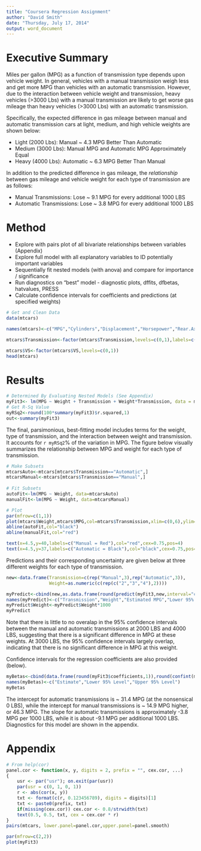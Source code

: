 ```yaml
---
title: "Coursera Regression Assignment"
author: "David Smith"
date: "Thursday, July 17, 2014"
output: word_document
---
```


Executive Summary
==================
Miles per gallon (MPG) as a function of transmission type depends upon vehicle weight.  In general, vehicles with a manual transmission weigh less and get more MPG than vehicles with an automatic transmission.  However, due to the interaction between vehicle weight and transmission, heavy vehicles (>3000 Lbs) with a manual transmission are likely to get worse gas mileage than heavy vehicles (>3000 Lbs) with an automatic transmission.  

Specifically, the expected difference in gas mileage between manual and automatic transmission cars at light, medium, and high vehicle weights are shown below:  

* Light (2000 Lbs):     Manual ~ 4.3 MPG Better Than Automatic
* Medium (3000 Lbs):    Manual MPG and Automatic MPG Approximately Equal
* Heavy (4000 Lbs):     Automatic ~ 6.3 MPG Better Than Manual

In addition to the predicted difference in gas mileage, the *relationship* between gas mileage and vehicle weight for each type of transmission are as follows:

* Manual Transmissions:      Lose ~ 9.1 MPG for every additional 1000 LBS
* Automatic Transmissions:   Lose ~ 3.8 MPG for every additional 1000 LBS

Method
========
* Explore with pairs plot of all bivariate relationships between variables (Appendix)
* Explore full model with all explanatory variables to ID potentially important variables
* Sequentially fit nested models (with anova) and compare for importance / significance
* Run diagnostics on "best" model - diagnostic plots, dffits, dfbetas, hatvalues, PRESS
* Calculate confidence intervals for coefficients and predictions (at specified weights)


```r
# Get and Clean Data
data(mtcars)

names(mtcars)<-c("MPG","Cylinders","Displacement","Horsepower","Rear.Axle.Ratio","Weight","Quarter.Mile.Time","VS","Transmission","Gears","Carburetors")

mtcars$Transmission<-factor(mtcars$Transmission,levels=c(0,1),labels=c("Automatic","Manual"))

mtcars$VS<-factor(mtcars$VS,levels=c(0,1))
head(mtcars)
```


Results
=========
```r
# Determined By Evaluating Nested Models (See Appendix)
myFit3<- lm(MPG ~ Weight + Transmission + Weight*Transmission, data = mtcars)
# Get R-Sq Value
myRSq2<-round(100*summary(myFit3)$r.squared,1)
out<-summary(myFit3)

```
The final, parsimonious, best-fitting model includes terms for the weight, type of transmission, and the interaction between weight and transmission.  It accounts for `r myRSq2`% of the variation in MPG.  The figure below visually summarizes the relationship between MPG and weight for each type of transmission.
```r
# Make Subsets
mtcarsAuto<-mtcars[mtcars$Transmission=="Automatic",]
mtcarsManual<-mtcars[mtcars$Transmission=="Manual",]
 
# Fit Subsets
autoFit<-lm(MPG ~ Weight, data=mtcarsAuto)
manualFit<-lm(MPG ~ Weight, data=mtcarsManual)

# Plot
par(mfrow=c(1,1))
plot(mtcars$Weight,mtcars$MPG,col=mtcars$Transmission,xlim=c(0,6),ylim=c(0,50),xlab="Weight (1000/LBS)",ylab="Miles Per Gallon (MPG)")
abline(autoFit,col="black")
abline(manualFit,col="red")

text(x=4.5,y=40,labels=c("Manual = Red"),col="red",cex=0.75,pos=4)
text(x=4.5,y=37,labels=c("Automatic = Black"),col="black",cex=0.75,pos=4)

```
Predictions and their corresponding uncertainty are given below at three different weights for each type of transmission.  
```r
new<-data.frame(Transmission=c(rep("Manual",3),rep("Automatic",3)),
                Weight=as.numeric(c(rep(c("2","3","4"),2))))

myPredict<-cbind(new,as.data.frame(round(predict(myFit3,new,interval="confidence"),1)))
names(myPredict)<-c("Transmission","Weight","Estimated MPG","Lower 95% Level","Upper 95% Level")
myPredict$Weight<-myPredict$Weight*1000
myPredict

```

Note that there is little to no overalap in the 95% confidence intervals between the manual and automatic transmissions at 2000 LBS and 4000 LBS, suggesting that there is a significant difference in MPG at these weights.  At 3000 LBS, the 95% confidence intervals largely overlap, indicating that there is no significant difference in MPG at this weight.  

Confidence intervals for the regression coefficients are also provided (below).  
```r
myBetas<-cbind(data.frame(round(myFit3$coefficients,1)),round(confint(myFit3),1))
names(myBetas)<-c("Estimate","Lower 95% Level","Upper 95% Level")
myBetas
```

The intercept for automatic transmissions is ~ 31.4 MPG (at the nonsensical 0 LBS), while the intercept for manual transmissions is ~ 14.9 MPG higher, or 46.3 MPG.  The slope for automatic transmissions is approximately -3.8 MPG per 1000 LBS, while it is about -9.1 MPG per additional 1000 LBS. Diagnostics for this model are shown in the appendix.


Appendix
=========
 

```r
# From help(cor)
panel.cor <- function(x, y, digits = 2, prefix = "", cex.cor, ...)
{
    usr <- par("usr"); on.exit(par(usr))
    par(usr = c(0, 1, 0, 1))
    r <- abs(cor(x, y))
    txt <- format(c(r, 0.123456789), digits = digits)[1]
    txt <- paste0(prefix, txt)
    if(missing(cex.cor)) cex.cor <- 0.8/strwidth(txt)
    text(0.5, 0.5, txt, cex = cex.cor * r)
}
pairs(mtcars, lower.panel=panel.cor,upper.panel=panel.smooth)

```



```r

par(mfrow=c(2,2))
plot(myFit3)


```


